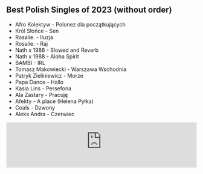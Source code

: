 ## Best Polish Singles of 2023 (without order)

- Afro Kolektyw - Polonez dla początkujących
- Król Słońce - Sen
- Rosalie. - Iluzja
- Rosalie. - Raj
- Nath x 1988 - Slowed and Reverb
- Nath x 1988 - Aloha Spirit
- BAMBI - IRL
- Tomasz Makowiecki - Warszawa Wschodnia
- Patryk Zieliniewicz - Morze
- Papa Dance - Hallo
- Kasia Lins - Persefona
- Ala Zastary - Pracuję
- Afekty - A place (Helena Pyłka)
- Coals - Dzwony
- Aleks Andra - Czerwiec

<iframe width="100%" height="120" src="https://player-widget.mixcloud.com/widget/iframe/?hide_cover=1&light=1&feed=%2Fkrzysztof-ciach%2Fpolonez-02-01-2024-najlepsze-polskie-single-2024%2F" frameborder="0" ></iframe>
